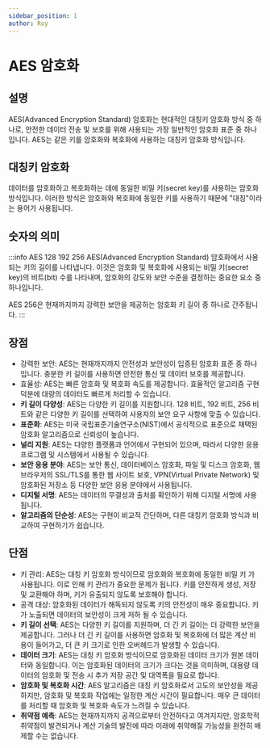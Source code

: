 ```yaml
---
sidebar_position: 1
author: Roy
---
```



# AES 암호화

## 설명

AES(Advanced Encryption Standard) 암호화는 현대적인 대칭키 암호화 방식 중 하나로, 안전한 데이터 전송 및 보호를 위해 사용되는 가장 <UnderLine>일반적인 암호화 표준</UnderLine> 중 하나입니다. AES는 같은 키를 암호화와 복호화에 사용하는 <UnderLine>대칭키 암호화 방식</UnderLine>입니다.

## 대칭키 암호화

데이터를 암호화하고 복호화하는 데에 동일한 <Highlight>비밀 키(secret key)</Highlight>를 사용하는 암호화 방식입니다. 이러한 방식은 암호화와 복호화에 동일한 키를 사용하기 때문에 "대칭"이라는 용어가 사용됩니다.

## 숫자의 의미

:::info AES 128 192 256
AES(Advanced Encryption Standard) 암호화에서 사용되는 <UnderLine>키의 길이</UnderLine>를 나타냅니다. 이것은 암호화 및 복호화에 사용되는 <UnderLine>비밀 키(secret key)의 비트(bit) 수</UnderLine>를 나타내며, 암호화의 강도와 보안 수준을 결정하는 중요한 요소 중 하나입니다.

AES 256은 현재까지까지 강력한 보안을 제공하는 암호화 키 길이 중 하나로 간주됩니다.
:::

## 장점

- <Highlight>강력한 보안</Highlight>: AES는 현재까지까지 안전성과 보안성이
  입증된 암호화 표준 중 하나입니다. 충분한 키 길이를 사용하면 안전한 통신 및
  데이터 보호를 제공합니다.
- <Highlight>효율성</Highlight>: AES는 빠른 암호화 및 복호화 속도를 제공합니다.
  효율적인 알고리즘 구현 덕분에 대량의 데이터도 빠르게 처리할 수 있습니다.
- **키 길이 다양성**: AES는 다양한 키 길이를 지원합니다. 128 비트, 192 비트, 256 비트와 같은 다양한 키 길이를 선택하여 사용자의 보안 요구 사항에 맞출 수 있습니다.
- **표준화**: AES는 미국 국립표준기술연구소(NIST)에서 공식적으로 표준으로 채택된 암호화 알고리즘으로 신뢰성이 높습니다.
- **널리 지원**: AES는 다양한 플랫폼과 언어에서 구현되어 있으며, 따라서 다양한 응용 프로그램 및 시스템에서 사용될 수 있습니다.
- **보안 응용 분야**: AES는 보안 통신, 데이터베이스 암호화, 파일 및 디스크 암호화, 웹 브라우저의 SSL/TLS를 통한 웹 사이트 보호, VPN(Virtual Private Network) 및 암호화된 저장소 등 다양한 보안 응용 분야에서 사용됩니다.
- **디지털 서명**: AES는 데이터의 무결성과 출처를 확인하기 위해 디지털 서명에 사용됩니다.
- **알고리즘의 단순성**: AES는 구현이 비교적 간단하며, 다른 대칭키 암호화 방식과 비교하여 구현하기가 쉽습니다.

## 단점

- <Highlight>키 관리</Highlight>: AES는 <UnderLine>
    대칭 키 암호화 방식이므로 암호화와 복호화에 동일한 비밀 키
  </UnderLine>가 사용됩니다. 이로 인해 키 관리가 중요한 문제가 됩니다. 키를 안전하게
  생성, 저장 및 교환해야 하며,<UnderLine> 키가 유출되지 않도록 보호</UnderLine>해야
  합니다.
- <Highlight>공격 대상</Highlight>: 암호화된 데이터가 해독되지 않도록 키의
  안전성이 매우 중요합니다. <UnderLine>
    키가 노출되면 데이터의 보안성이 크게 저하
  </UnderLine>될 수 있습니다.
- **키 길이 선택**: AES는 다양한 키 길이를 지원하며, 더 긴 키 길이는 더 강력한 보안을 제공합니다. 그러나 더 긴 키 길이를 사용하면 암호화 및 복호화에 더 많은 계산 비용이 들어가고, 더 큰 키 크기로 인한 오버헤드가 발생할 수 있습니다.
- **데이터 크기**: AES는 대칭 키 암호화 방식이므로 암호화된 데이터 크기가 원본 데이터와 동일합니다. 이는 암호화된 데이터의 크기가 크다는 것을 의미하며, 대용량 데이터의 암호화 및 전송 시 추가 저장 공간 및 대역폭을 필요로 합니다.
- **암호화 및 복호화 시간**: AES 알고리즘은 대칭 키 암호화로서 고도의 보안성을 제공하지만, 암호화 및 복호화 작업에는 일정한 계산 시간이 필요합니다. 매우 큰 데이터를 처리할 때 암호화 및 복호화 속도가 느려질 수 있습니다.
- **취약점 예측**: AES는 현재까지까지 공격으로부터 안전하다고 여겨지지만, 암호학적 취약점이 발견되거나 계산 기술의 발전에 따라 미래에 취약해질 가능성을 완전히 배제할 수는 없습니다.
